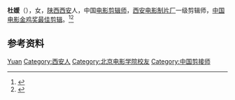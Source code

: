 '''杜媛'''（{{bd|？|}}），女，[[陕西|陕西]][[西安|西安]]人，中国[[电影剪辑师|电影剪辑师]]，[[西安电影制片厂|西安电影制片厂]]一级剪辑师，[[中国电影金鸡奖最佳剪辑|中国电影金鸡奖最佳剪辑]]。<ref>{{Cite book|title=中国电影电视艺术家辞典|author=何厚桢主编|publisher=中国学术期刊（光盘版）电子杂志社|year=2007|isbn=|location=北京|pages=}}</ref><ref>{{Cite web|title=杜媛：感悟人生，电影剪接三十年|url=https://107cine.com/openclass/40/|accessdate=2020-12-21|work=影视工业网CineHello|archive-date=2020-01-21|archive-url=https://web.archive.org/web/20200121141043/http://107cine.com/openclass/40/|dead-url=no}}</ref>

== 参考资料 ==
{{reflist}}

{{中国人物小作品}}
{{中国电影金鸡奖最佳剪辑}}

{{Authority control}}
{{DEFAULTSORT:Du杜}}
[[Category:杜姓|Yuan]]
[[Category:西安人|Category:西安人]]
[[Category:北京电影学院校友|Category:北京电影学院校友]]
[[Category:中国剪接师|Category:中国剪接师]]